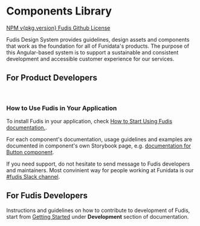 
<Meta title="Documentation/Introduction/Welcome" />

<div class="full-width-bg">

# Components Library

</div>

<Unstyled>
<div class="welcome-page-wrapper">
  <a class="welcome-page-link" href="https://www.npmjs.com/package/@funidata/ngx-fudis">
    NPM v{pkg.version}
  </a>
  <a class="welcome-page-link" href="https://github.com/funidata/fudis">
    Fudis Github
  </a>
  <a class="welcome-page-link" href="https://github.com/funidata/fudis/blob/main/LICENSE">
    License
  </a>
</div>
</Unstyled>

Fudis Design System provides guidelines, design assets and components that work as the foundation
for all of Funidata's products. The purpose of this Angular-based system is to support a sustainable
and consistent development and accessible customer experience for our services.

## For Product Developers

<br />

### How to Use Fudis in Your Application

To install Fudis in your application, check [How to Start Using Fudis documentation.](/docs/documentation-introduction-how-to-start-using-fudis--documentation).

For each component's documentation, usage guidelines and examples are documented in component's own Storybook page, e.g. [documentation for Button component](/docs/components-button--documentation).

If you need support, do not hesitate to send message to Fudis developers and maintainers. Most convinient way for people working at Funidata is our [#fudis Slack channel](https://sisudev.slack.com/archives/C03G46K6LG1).

## For Fudis Developers

Instructions and guidelines on how to contribute to development of Fudis, start from [Getting Started](/docs/documentation-development-getting-started--documentation) under **Development** section of documentation.
